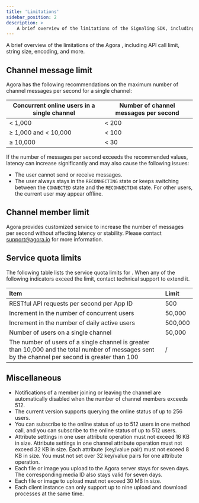 ```yaml
---
title: 'Limitations'
sidebar_position: 2
description: >
    A brief overview of the limitations of the Signaling SDK, including API call limit, string size, encoding, and more.
---
```




A brief overview of the limitations of the Agora <Vg k="MESS_SDK" />, including API call limit, string size, encoding, and more.

## Channel message limit

Agora has the following recommendations on the maximum number of channel messages per second for a single channel:

| Concurrent online users in a single channel | Number of channel messages per second |
| ------------------------------------------- | ----------------------------- |
| &lt; 1,000                                  | &lt; 200                      |
| &ge; 1,000 and &lt; 10,000                  | &lt; 100                      |
| &ge; 10,000                                 | &lt; 30                       |


If the number of messages per second exceeds the recommended values, latency can increase significantly and may also cause the following issues:
 - The user cannot send or receive messages.
 - The user always stays in the `RECONNECTING` state or keeps switching between the `CONNECTED` state and the `RECONNECTING` state. For other users, the current user may appear offline.

## Channel member limit

Agora provides customized service to increase the number of messages per second without affecting latency or stability. Please contact <a href="mailto:support@agora.io">support@agora.io</a> for more information.


<Limitations PRODUCT="Signaling" CLIENT="app" PATH="signaling" />

## Service quota limits

The following table lists the service quota limits for <Vg k="MESS_SDK" />. When any of the following indicators exceed the limit,
 contact technical support to extend it.


|Item                                         |Limit              |
|:--------------------------------------------|:------------------|
|RESTful API requests per second per App ID	  |500                |
|Increment in the number of concurrent users   |50,000             |
|Increment in the number of daily active users|500,000            |
|Number of users on a single channel	      |50,000             |
|The number of users of a single channel is greater than 10,000 and the total number of messages sent by the channel per second is greater than 100	|/ |


## Miscellaneous

- Notifications of a member joining or leaving the channel are automatically disabled when the number of channel members exceeds 512.
- The current version supports querying the online status of up to 256 users.
- You can subscribe to the online status of up to 512 users in one method call, and you can subscribe to the online status of up to 512 users.
- Attribute settings in one user attribute operation must not exceed 16 KB in size. Attribute settings in one channel attribute operation must not exceed 32 KB in size. Each attribute (key/value pair) must not exceed 8 KB in size. You must not set over 32 key/value pairs for one attribute operation.
- Each file or image you upload to the Agora server stays for seven days. The corresponding media ID also stays valid for seven days.
- Each file or image to upload must not exceed 30 MB in size.
- Each client instance can only support up to nine upload and download processes at the same time.
